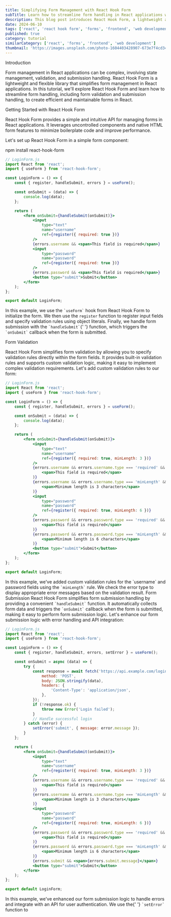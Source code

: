 ```yaml
---
title: Simplifying Form Management with React Hook Form
subTitle: Learn how to streamline form handling in React applications with React Hook Form
description: This blog post introduces React Hook Form, a lightweight and flexible library for managing forms in React applications, providing efficient form validation and submission handling.
date: 2024-06-10
tags: ['react', 'react hook form', 'forms', 'frontend', 'web development']
published: true
category: tutorial
similarCategory: ['react', 'forms', 'frontend', 'web development']
thumbnail: 'https://images.unsplash.com/photo-1604403428907-673e7f4cd341?q=80&w=2071&auto=format&fit=crop&ixlib=rb-4.0.3&ixid=M3wxMjA3fDB8MHxwaG90by1wYWdlfHx8fGVufDB8fHx8fA%3D%3D'
---
```


<Heading type="danger">Introduction</Heading>

<Paragraph>
    Form management in React applications can be complex, involving state
    management, validation, and submission handling. React Hook Form is a
    lightweight and flexible library that simplifies form management in React
    applications. In this tutorial, we'll explore React Hook Form and learn how
    to streamline form handling, including form validation and submission
    handling, to create efficient and maintainable forms in React.
</Paragraph>

<Heading>Getting Started with React Hook Form</Heading>

<Paragraph>
    React Hook Form provides a simple and intuitive API for managing forms in
    React applications. It leverages uncontrolled components and native HTML
    form features to minimize boilerplate code and improve performance.
</Paragraph>

<Paragraph>Let's set up React Hook Form in a simple form component:</Paragraph>

<CallOut>npm install react-hook-form</CallOut>

```jsx
// LoginForm.js
import React from 'react';
import { useForm } from 'react-hook-form';

const LoginForm = () => {
    const { register, handleSubmit, errors } = useForm();

    const onSubmit = (data) => {
        console.log(data);
    };

    return (
        <form onSubmit={handleSubmit(onSubmit)}>
            <input
                type="text"
                name="username"
                ref={register({ required: true })}
            />
            {errors.username && <span>This field is required</span>}
            <input
                type="password"
                name="password"
                ref={register({ required: true })}
            />
            {errors.password && <span>This field is required</span>}
            <button type="submit">Submit</button>
        </form>
    );
};

export default LoginForm;
```

<Paragraph>
    In this example, we use the <code>`useForm`</code> hook from React Hook Form
    to initialize the form. We then use the <code>register</code> function to
    register input fields and specify validation rules using object literals.
    Finally, we handle form submission with the <code>`handleSubmit`</code>{' '}
    function, which triggers the <code>`onSubmit`</code> callback when the form
    is submitted.
</Paragraph>

<Heading>Form Validation</Heading>

<Paragraph>
    React Hook Form simplifies form validation by allowing you to specify
    validation rules directly within the form fields. It provides built-in
    validation rules and supports custom validation logic, making it easy to
    implement complex validation requirements.
</Paragraph>
<Paragraph>Let's add custom validation rules to our form:</Paragraph>

```jsx
// LoginForm.js
import React from 'react';
import { useForm } from 'react-hook-form';

const LoginForm = () => {
    const { register, handleSubmit, errors } = useForm();

    const onSubmit = (data) => {
        console.log(data);
    };

    return (
        <form onSubmit={handleSubmit(onSubmit)}>
            <input
                type="text"
                name="username"
                ref={register({ required: true, minLength: 3 })}
            />
            {errors.username && errors.username.type === 'required' && (
                <span>This field is required</span>
            )}
            {errors.username && errors.username.type === 'minLength' && (
                <span>Minimum length is 3 characters</span>
            )}
            <input
                type="password"
                name="password"
                ref={register({ required: true, minLength: 6 })}
            />
            {errors.password && errors.password.type === 'required' && (
                <span>This field is required</span>
            )}
            {errors.password && errors.password.type === 'minLength' && (
                <span>Minimum length is 6 characters</span>
            )}
            <button type="submit">Submit</button>
        </form>
    );
};

export default LoginForm;
```

<Paragraph>
    In this example, we've added custom validation rules for the `username` and
    password fields using the <code>`minLength`</code> rule. We check the error
    type to display appropriate error messages based on the validation result.
</Paragraph>
<Heading>Form Submission</Heading>

<Paragraph>
    React Hook Form simplifies form submission handling by providing a
    convenient <code>`handleSubmit`</code> function. It automatically collects
    form data and triggers the <code>`onSubmit`</code> callback when the form is
    submitted, making it easy to perform form submission logic.
</Paragraph>
<Paragraph>
    Let's enhance our form submission logic with error handling and API
    integration:
</Paragraph>

```jsx
// LoginForm.js
import React from 'react';
import { useForm } from 'react-hook-form';

const LoginForm = () => {
    const { register, handleSubmit, errors, setError } = useForm();

    const onSubmit = async (data) => {
        try {
            const response = await fetch('https://api.example.com/login', {
                method: 'POST',
                body: JSON.stringify(data),
                headers: {
                    'Content-Type': 'application/json',
                },
            });
            if (!response.ok) {
                throw new Error('Login failed');
            }
            // Handle successful login
        } catch (error) {
            setError('submit', { message: error.message });
        }
    };

    return (
        <form onSubmit={handleSubmit(onSubmit)}>
            <input
                type="text"
                name="username"
                ref={register({ required: true, minLength: 3 })}
            />
            {errors.username && errors.username.type === 'required' && (
                <span>This field is required</span>
            )}
            {errors.username && errors.username.type === 'minLength' && (
                <span>Minimum length is 3 characters</span>
            )}
            <input
                type="password"
                name="password"
                ref={register({ required: true, minLength: 6 })}
            />
            {errors.password && errors.password.type === 'required' && (
                <span>This field is required</span>
            )}
            {errors.password && errors.password.type === 'minLength' && (
                <span>Minimum length is 6 characters</span>
            )}
            {errors.submit && <span>{errors.submit.message}</span>}
            <button type="submit">Submit</button>
        </form>
    );
};

export default LoginForm;
```

<Paragraph>
    In this example, we've enhanced our form submission logic to handle errors
    and integrate with an API for user authentication. We use the{' '}
    <code>`setError`</code> function to
</Paragraph>
